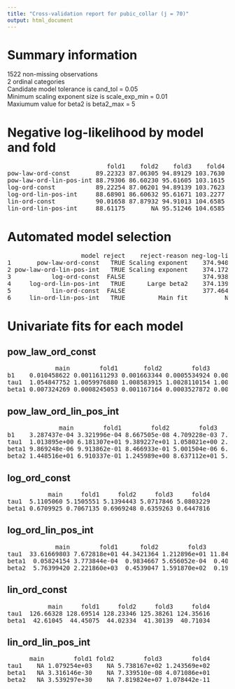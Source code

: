 ```yaml
---
title: "Cross-validation report for pubic_collar (j = 70)"
output: html_document
---
```

# Summary information
1522 non-missing observations  
2 ordinal categories  
Candidate model tolerance is cand_tol = 0.05  
Minimum scaling exponent size is scale_exp_min = 0.01  
Maxiumum value for beta2 is beta2_max = 5  

# Negative log-likelihood by model and fold
<pre>
                           fold1    fold2    fold3    fold4  
pow-law-ord-const       89.22323 87.06305 94.89129 103.7630  
pow-law-ord-lin-pos-int 88.79306 86.60230 95.61605 103.1615  
log-ord-const           89.22254 87.06201 94.89139 103.7623  
log-ord-lin-pos-int     88.68901 86.60632 95.61671 103.2277  
lin-ord-const           90.01658 87.87932 94.91013 104.6585  
lin-ord-lin-pos-int     88.61175       NA 95.51246 104.6585  
</pre>
# Automated model selection
<pre>
                    model reject    reject-reason neg-log-lik delta-neg-log-lik model-rank  
1       pow-law-ord-const   TRUE Scaling exponent    374.9405        0.80084763         NA  
2 pow-law-ord-lin-pos-int   TRUE Scaling exponent    374.1729        0.03320795         NA  
3           log-ord-const  FALSE                     374.9383        0.79857673          1  
4     log-ord-lin-pos-int   TRUE      Large beta2    374.1397        0.00000000         NA  
5           lin-ord-const  FALSE                     377.4646        3.32486890          2  
6     lin-ord-lin-pos-int   TRUE         Main fit          NA                NA         NA  
</pre>
# Univariate fits for each model
## pow_law_ord_const  
<pre>
             main        fold1       fold2        fold3        fold4  
b1    0.010458622 0.0011611293 0.001663344 0.0005534924 0.0008486438  
tau1  1.054847752 1.0059976880 1.008583915 1.0028110154 1.0043203739  
beta1 0.007324269 0.0008245053 0.001167164 0.0003527872 0.0005490994  
</pre>
## pow_law_ord_lin_pos_int  
<pre>
              main        fold1        fold2        fold3        fold4  
b1    3.287437e-04 3.321996e-04 8.667505e-08 4.709228e-03 7.268567e-19  
tau1  1.013895e+00 6.181307e+01 9.389227e+01 1.058021e+00 2.920574e+01  
beta1 9.869248e-06 9.913862e-01 8.466933e-01 5.001504e-06 6.320198e-06  
beta2 1.448516e+01 6.910337e-01 1.245989e+00 8.637112e+01 5.050703e+04  
</pre>
## log_ord_const  
<pre>
           main     fold1     fold2     fold3     fold4  
tau1  5.1105060 5.1505551 5.1394443 5.0717846 5.0803229  
beta1 0.6709925 0.7067135 0.6969248 0.6359263 0.6447816  
</pre>
## log_ord_lin_pos_int  
<pre>
             main        fold1      fold2        fold3      fold4  
tau1  33.61669803 7.672818e+01 44.3421364 1.212896e+01 11.8405211  
beta1  0.05824154 3.773844e-04  0.9834667 5.656052e-04  0.4083240  
beta2  5.76399420 2.221860e+03  0.4539047 1.591870e+02  0.1972347  
</pre>
## lin_ord_const  
<pre>
           main     fold1     fold2     fold3     fold4  
tau1  126.66328 128.69514 128.23346 125.38261 124.35616  
beta1  42.61045  44.45075  44.02334  41.30139  40.71034  
</pre>
## lin_ord_lin_pos_int  
<pre>
      main        fold1 fold2        fold3        fold4  
tau1    NA 1.079254e+03    NA 5.738167e+02 1.243569e+02  
beta1   NA 3.316146e-30    NA 7.339510e-08 4.071086e+01  
beta2   NA 3.539297e+30    NA 7.819824e+07 1.078442e-11  
</pre>
